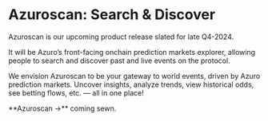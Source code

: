 
# Azuroscan: Search & Discover

Azuroscan is our upcoming product release slated for late Q4-2024.

It will be Azuro’s front-facing onchain prediction markets explorer, allowing people to search and discover past and live events on the protocol.

We envision Azuroscan to be your gateway to world events, driven by Azuro prediction markets. Uncover insights, analyze trends, view historical odds, see betting flows, etc. — all in one place!

<Callout type="info">
**Azuroscan →** coming sewn.
</Callout>